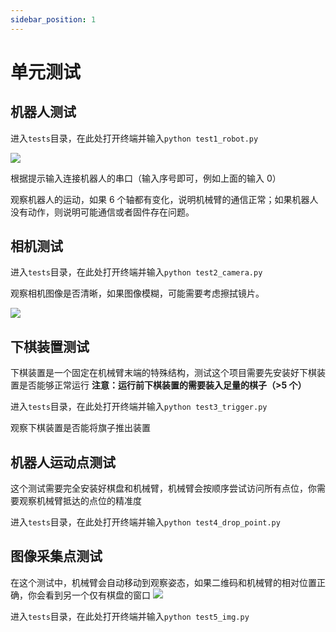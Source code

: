 ```yaml
---
sidebar_position: 1
---
```



# 单元测试

## 机器人测试

进入`tests`目录，在此处打开终端并输入`python test1_robot.py`

![](attachment/2023-07-06-14-55-35.png)

根据提示输入连接机器人的串口（输入序号即可，例如上面的输入 0）

观察机器人的运动，如果 6 个轴都有变化，说明机械臂的通信正常；如果机器人没有动作，则说明可能通信或者固件存在问题。

## 相机测试

进入`tests`目录，在此处打开终端并输入`python test2_camera.py`

观察相机图像是否清晰，如果图像模糊，可能需要考虑擦拭镜片。

![](attachment/2023-07-07-16-38-52.png)

## 下棋装置测试

下棋装置是一个固定在机械臂末端的特殊结构，测试这个项目需要先安装好下棋装置是否能够正常运行
**注意：运行前下棋装置的需要装入足量的棋子（>5 个）**

<ReactPlayer playing controls url="/docs/connect-4/videos/test3.mp4" />

进入`tests`目录，在此处打开终端并输入`python test3_trigger.py`

观察下棋装置是否能将旗子推出装置

## 机器人运动点测试

这个测试需要完全安装好棋盘和机械臂，机械臂会按顺序尝试访问所有点位，你需要观察机械臂抵达的点位的精准度

进入`tests`目录，在此处打开终端并输入`python test4_drop_point.py`

## 图像采集点测试

在这个测试中，机械臂会自动移动到观察姿态，如果二维码和机械臂的相对位置正确，你会看到另一个仅有棋盘的窗口
![](attachment/2023-07-07-15-42-21.png)

进入`tests`目录，在此处打开终端并输入`python test5_img.py`
